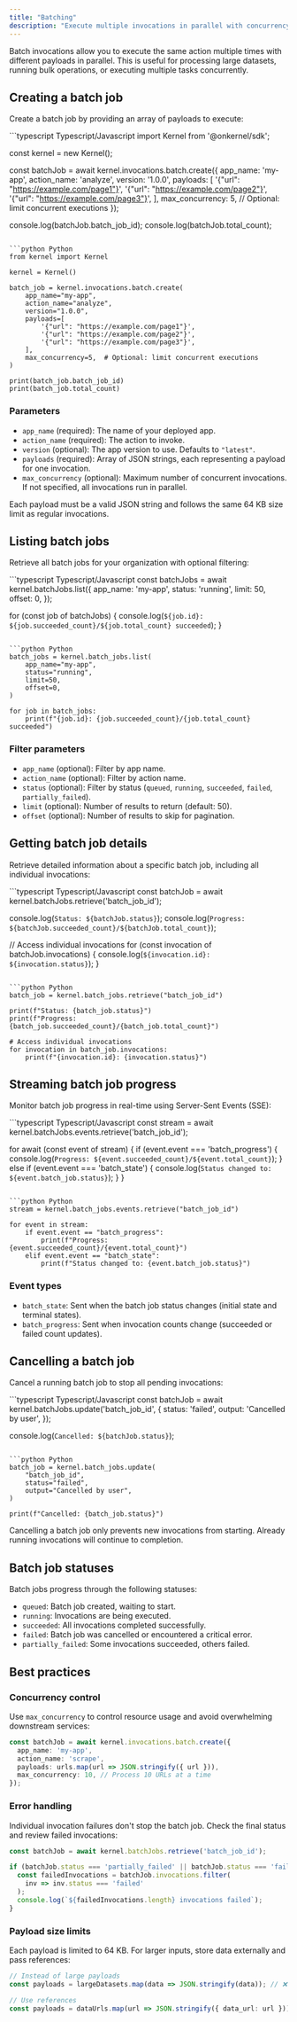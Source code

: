 ```yaml
---
title: "Batching"
description: "Execute multiple invocations in parallel with concurrency control"
---
```


Batch invocations allow you to execute the same action multiple times with different payloads in parallel. This is useful for processing large datasets, running bulk operations, or executing multiple tasks concurrently.

## Creating a batch job

Create a batch job by providing an array of payloads to execute:

<CodeGroup>
```typescript Typescript/Javascript
import Kernel from '@onkernel/sdk';

const kernel = new Kernel();

const batchJob = await kernel.invocations.batch.create({
  app_name: 'my-app',
  action_name: 'analyze',
  version: '1.0.0',
  payloads: [
    '{"url": "https://example.com/page1"}',
    '{"url": "https://example.com/page2"}',
    '{"url": "https://example.com/page3"}',
  ],
  max_concurrency: 5, // Optional: limit concurrent executions
});

console.log(batchJob.batch_job_id);
console.log(batchJob.total_count);
```

```python Python
from kernel import Kernel

kernel = Kernel()

batch_job = kernel.invocations.batch.create(
    app_name="my-app",
    action_name="analyze",
    version="1.0.0",
    payloads=[
        '{"url": "https://example.com/page1"}',
        '{"url": "https://example.com/page2"}',
        '{"url": "https://example.com/page3"}',
    ],
    max_concurrency=5,  # Optional: limit concurrent executions
)

print(batch_job.batch_job_id)
print(batch_job.total_count)
```
</CodeGroup>

### Parameters

- `app_name` (required): The name of your deployed app.
- `action_name` (required): The action to invoke.
- `version` (optional): The app version to use. Defaults to `"latest"`.
- `payloads` (required): Array of JSON strings, each representing a payload for one invocation.
- `max_concurrency` (optional): Maximum number of concurrent invocations. If not specified, all invocations run in parallel.

<Info>
Each payload must be a valid JSON string and follows the same 64 KB size limit as regular invocations.
</Info>

## Listing batch jobs

Retrieve all batch jobs for your organization with optional filtering:

<CodeGroup>
```typescript Typescript/Javascript
const batchJobs = await kernel.batchJobs.list({
  app_name: 'my-app',
  status: 'running',
  limit: 50,
  offset: 0,
});

for (const job of batchJobs) {
  console.log(`${job.id}: ${job.succeeded_count}/${job.total_count} succeeded`);
}
```

```python Python
batch_jobs = kernel.batch_jobs.list(
    app_name="my-app",
    status="running",
    limit=50,
    offset=0,
)

for job in batch_jobs:
    print(f"{job.id}: {job.succeeded_count}/{job.total_count} succeeded")
```
</CodeGroup>

### Filter parameters

- `app_name` (optional): Filter by app name.
- `action_name` (optional): Filter by action name.
- `status` (optional): Filter by status (`queued`, `running`, `succeeded`, `failed`, `partially_failed`).
- `limit` (optional): Number of results to return (default: 50).
- `offset` (optional): Number of results to skip for pagination.

## Getting batch job details

Retrieve detailed information about a specific batch job, including all individual invocations:

<CodeGroup>
```typescript Typescript/Javascript
const batchJob = await kernel.batchJobs.retrieve('batch_job_id');

console.log(`Status: ${batchJob.status}`);
console.log(`Progress: ${batchJob.succeeded_count}/${batchJob.total_count}`);

// Access individual invocations
for (const invocation of batchJob.invocations) {
  console.log(`${invocation.id}: ${invocation.status}`);
}
```

```python Python
batch_job = kernel.batch_jobs.retrieve("batch_job_id")

print(f"Status: {batch_job.status}")
print(f"Progress: {batch_job.succeeded_count}/{batch_job.total_count}")

# Access individual invocations
for invocation in batch_job.invocations:
    print(f"{invocation.id}: {invocation.status}")
```
</CodeGroup>

## Streaming batch job progress

Monitor batch job progress in real-time using Server-Sent Events (SSE):

<CodeGroup>
```typescript Typescript/Javascript
const stream = await kernel.batchJobs.events.retrieve('batch_job_id');

for await (const event of stream) {
  if (event.event === 'batch_progress') {
    console.log(`Progress: ${event.succeeded_count}/${event.total_count}`);
  } else if (event.event === 'batch_state') {
    console.log(`Status changed to: ${event.batch_job.status}`);
  }
}
```

```python Python
stream = kernel.batch_jobs.events.retrieve("batch_job_id")

for event in stream:
    if event.event == "batch_progress":
        print(f"Progress: {event.succeeded_count}/{event.total_count}")
    elif event.event == "batch_state":
        print(f"Status changed to: {event.batch_job.status}")
```
</CodeGroup>

### Event types

- `batch_state`: Sent when the batch job status changes (initial state and terminal states).
- `batch_progress`: Sent when invocation counts change (succeeded or failed count updates).

## Cancelling a batch job

Cancel a running batch job to stop all pending invocations:

<CodeGroup>
```typescript Typescript/Javascript
const batchJob = await kernel.batchJobs.update('batch_job_id', {
  status: 'failed',
  output: 'Cancelled by user',
});

console.log(`Cancelled: ${batchJob.status}`);
```

```python Python
batch_job = kernel.batch_jobs.update(
    "batch_job_id",
    status="failed",
    output="Cancelled by user",
)

print(f"Cancelled: {batch_job.status}")
```
</CodeGroup>

<Warning>
Cancelling a batch job only prevents new invocations from starting. Already running invocations will continue to completion.
</Warning>

## Batch job statuses

Batch jobs progress through the following statuses:

- `queued`: Batch job created, waiting to start.
- `running`: Invocations are being executed.
- `succeeded`: All invocations completed successfully.
- `failed`: Batch job was cancelled or encountered a critical error.
- `partially_failed`: Some invocations succeeded, others failed.

## Best practices

### Concurrency control

Use `max_concurrency` to control resource usage and avoid overwhelming downstream services:

```typescript
const batchJob = await kernel.invocations.batch.create({
  app_name: 'my-app',
  action_name: 'scrape',
  payloads: urls.map(url => JSON.stringify({ url })),
  max_concurrency: 10, // Process 10 URLs at a time
});
```

### Error handling

Individual invocation failures don't stop the batch job. Check the final status and review failed invocations:

```typescript
const batchJob = await kernel.batchJobs.retrieve('batch_job_id');

if (batchJob.status === 'partially_failed' || batchJob.status === 'failed') {
  const failedInvocations = batchJob.invocations.filter(
    inv => inv.status === 'failed'
  );
  console.log(`${failedInvocations.length} invocations failed`);
}
```

### Payload size limits

Each payload is limited to 64 KB. For larger inputs, store data externally and pass references:

```typescript
// Instead of large payloads
const payloads = largeDatasets.map(data => JSON.stringify(data)); // ❌ May exceed 64 KB

// Use references
const payloads = dataUrls.map(url => JSON.stringify({ data_url: url })); // ✅ Small payload
```
